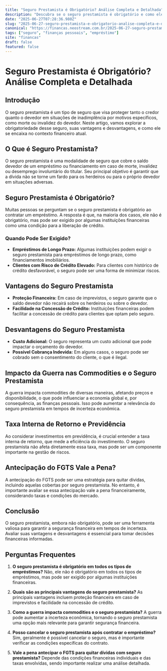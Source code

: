 ```yaml
---
title: "Seguro Prestamista é Obrigatório? Análise Completa e Detalhada"
description: "Descubra se o seguro prestamista é obrigatório e como ele pode impactar suas finanças. Analisamos suas vantagens e desvantagens em detalhes."
date: "2025-06-27T07:28:36.980Z"
slug: "2025-06-27-seguro-prestamista-e-obrigatorio-analise-completa-e-detalhada"
canonical: "https://financas.neostream.com.br/2025-06-27-seguro-prestamista-e-obrigatorio-analise-completa-e-detalhada"
tags: ["seguro", "finanças pessoais", "empréstimo"]
site: "financas"
draft: false
featured: false
---
```


# Seguro Prestamista é Obrigatório? Análise Completa e Detalhada

## Introdução

O seguro prestamista é um tipo de seguro que visa proteger tanto o credor quanto o devedor em situações de inadimplência por motivos específicos, como morte ou invalidez do devedor. Neste artigo, vamos explorar a obrigatoriedade desse seguro, suas vantagens e desvantagens, e como ele se encaixa no contexto financeiro atual.

## O Que é Seguro Prestamista?

O seguro prestamista é uma modalidade de seguro que cobre o saldo devedor de um empréstimo ou financiamento em caso de morte, invalidez ou desemprego involuntário do titular. Seu principal objetivo é garantir que a dívida não se torne um fardo para os herdeiros ou para o próprio devedor em situações adversas.

## Seguro Prestamista é Obrigatório?

Muitas pessoas se perguntam se o seguro prestamista é obrigatório ao contratar um empréstimo. A resposta é que, na maioria dos casos, ele não é obrigatório, mas pode ser exigido por algumas instituições financeiras como uma condição para a liberação de crédito.

### Quando Pode Ser Exigido?

- **Empréstimos de Longo Prazo:** Algumas instituições podem exigir o seguro prestamista para empréstimos de longo prazo, como financiamentos imobiliários.
- **Clientes com Risco de Crédito Elevado:** Para clientes com histórico de crédito desfavorável, o seguro pode ser uma forma de minimizar riscos.

## Vantagens do Seguro Prestamista

- **Proteção Financeira:** Em caso de imprevistos, o seguro garante que o saldo devedor não recairá sobre os herdeiros ou sobre o devedor.
- **Facilidade na Concessão de Crédito:** Instituições financeiras podem facilitar a concessão de crédito para clientes que optam pelo seguro.

## Desvantagens do Seguro Prestamista

- **Custo Adicional:** O seguro representa um custo adicional que pode impactar o orçamento do devedor.
- **Possível Cobrança Indevida:** Em alguns casos, o seguro pode ser cobrado sem o consentimento do cliente, o que é ilegal.

## Impacto da Guerra nas Commodities e o Seguro Prestamista

A guerra impacta commodities de diversas maneiras, afetando preços e disponibilidade, o que pode influenciar a economia global e, por consequência, as finanças pessoais. Isso pode aumentar a relevância do seguro prestamista em tempos de incerteza econômica.

## Taxa Interna de Retorno e Previdência

Ao considerar investimentos em previdência, é crucial entender a taxa interna de retorno, que mede a eficiência do investimento. O seguro prestamista não afeta diretamente essa taxa, mas pode ser um componente importante na gestão de riscos.

## Antecipação do FGTS Vale a Pena?

A antecipação do FGTS pode ser uma estratégia para quitar dívidas, incluindo aquelas cobertas por seguro prestamista. No entanto, é importante avaliar se essa antecipação vale a pena financeiramente, considerando taxas e condições do mercado.

## Conclusão

O seguro prestamista, embora não obrigatório, pode ser uma ferramenta valiosa para garantir a segurança financeira em tempos de incerteza. Avaliar suas vantagens e desvantagens é essencial para tomar decisões financeiras informadas.

## Perguntas Frequentes

1. **O seguro prestamista é obrigatório em todos os tipos de empréstimos?**
   Não, ele não é obrigatório em todos os tipos de empréstimos, mas pode ser exigido por algumas instituições financeiras.

2. **Quais são as principais vantagens do seguro prestamista?**
   As principais vantagens incluem proteção financeira em caso de imprevistos e facilidade na concessão de crédito.

3. **Como a guerra impacta commodities e o seguro prestamista?**
   A guerra pode aumentar a incerteza econômica, tornando o seguro prestamista uma opção mais relevante para garantir segurança financeira.

4. **Posso cancelar o seguro prestamista após contratar o empréstimo?**
   Sim, geralmente é possível cancelar o seguro, mas é importante verificar as condições específicas do contrato.

5. **Vale a pena antecipar o FGTS para quitar dívidas com seguro prestamista?**
   Depende das condições financeiras individuais e das taxas envolvidas, sendo importante realizar uma análise detalhada.